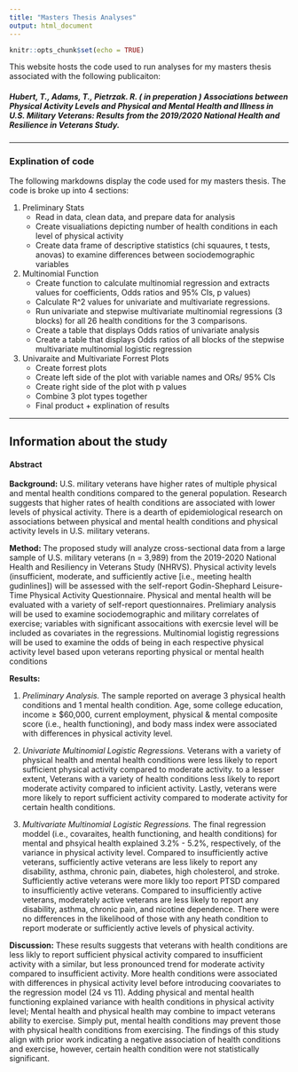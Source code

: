 ```yaml
---
title: "Masters Thesis Analyses"
output: html_document
---
```


```r
knitr::opts_chunk$set(echo = TRUE)
```

This website hosts the code used to run analyses for my masters thesis associated with the following publicaiton:

##### Hubert, T., Adams, T., Pietrzak. R. ( *in preperation* ) Associations between Physical Activity Levels and Physical and Mental Health and Illness in U.S. Military Veterans: Results from the 2019/2020 National Health and Resilience in Veterans Study.

---

### Explination of code

The following markdowns display the code used for my masters thesis. The code is broke up into 4 sections:

1. Preliminary Stats
    + Read in data, clean data, and prepare data for analysis
    + Create visualiations depicting number of health conditions in each level of physical activity
    + Create data frame of descriptive statistics (chi squaures, t tests, anovas) to examine differences between sociodemographic variables 
2. Multinomial Function
    + Create function to calculate multinomial regression and extracts values for coefficients, Odds ratios and 95% CIs, p values)
    + Calculate R^2 values for univariate and multivariate regressions.
    + Run univariate and stepwise multivariate multinomial regressions (3 blocks) for all 26 health conditions for the 3 comparisons. 
    + Create a table that displays Odds ratios of univariate analysis 
    + Create a table that displays Odds ratios of all blocks of the stepwise multivariate multinomial logistic regression

3. Univaraite and Multivariate Forrest Plots
    + Create forrest plots
    + Create left side of the plot with variable names and ORs/ 95% CIs
    + Create right side of the plot with p values
    + Combine 3 plot types together
    + Final product + explination of results
    
---
## Information about the study

#### **Abstract**
**Background:** U.S. military veterans have higher rates of multiple physical and mental health conditions compared to the general population. Research suggests that higher rates of health conditions are associated with lower levels of physical activity. There is a dearth of epidemiological research on associations between physical and mental health conditions and physical activity levels in U.S. military veterans. 

**Method:** The proposed study will analyze cross-sectional data from a large sample of U.S. military veterans (n = 3,989) from the 2019-2020 National Health and Resiliency in Veterans Study (NHRVS). Physical activity levels (insufficient, moderate, and sufficiently active [i.e., meeting health gudinlines]) will be assessed with the self-report Godin-Shephard Leisure-Time Physical Activity Questionnaire. Physical and mental health will be evaluated with a variety of self-report questionnaires. Prelimiary analysis will be used to examine sociodemographic and military correlates of exercise; variables with significant assocaitions with exercsie level will be included as covariates in the regressions. Multinomial logistig regressions will be used to examine the odds of being in each respective physical activity level based upon veterans reporting physical or mental health conditions

**Results:** 

1. _Preliminary Analysis._
The sample reported on average 3 physical health conditions and 1 mental health condition. Age, some college education, income ≥ $60,000, current employment, physical & mental composite score (i.e., health functioning), and body mass index were associated with differences in physical activity level.

2. _Univariate Multinomial Logistic Regressions._
Veterans with a variety of physical health and mental health conditions were less likely to report sufficient physical activity compared to moderate activity. to a lesser extent, Veterans with a variety of health conditions less likely to report moderate activity compared to inficient activity. Lastly, veterans were more likely to report sufficient activity compared to moderate activity for certain health conditions.

3. _Multivariate Multinomial Logistic Regressions._
The final regression moddel (i.e., covaraites, health functioning, and health conditions) for mental and phsyical health explained 3.2% - 5.2%, respectively, of the variance in physical activity level. Compared to insufficiently active veterans, sufficiently active veterans are less likely to report any disability, asthma, chronic pain, diabetes, high cholesterol, and stroke. Sufficiently active veterans were more likly too report PTSD compared to insufficiently active veterans. Compared to insufficiently active veterans, moderately active veterans are less likely to report any disability, asthma, chronic pain, and nicotine dependence. There were no differences in the likelihood of those with any heath condition to report moderate or sufficiently active levels of physical activity.


**Discussion:** These results suggests that veterans with health conditions are less likly to report sufficient physical activity compared to insufficient activity with a similar, but less pronounced trend for moderate activity compared to insufficient activity. More health conditions were associated with differences in physical activity level before introducing coovariates to the regression model (24 vs 11). Adding physical and mental health functioning explained variance with health conditions in physical activity level; Mental health and physical health may combine to impact veterans ability to exercise. Simply put, mental health conditions may prevent those with physical health conditions from exercising. The findings of this study align with prior work indicating a negative association of health conditions and exercise, however, certain health condition were not statistically significant. 